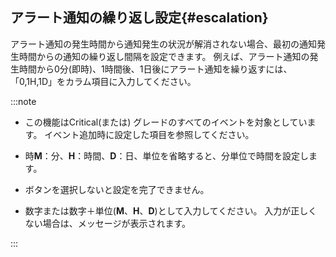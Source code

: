 ## アラート通知の繰り返し設定{#escalation}

アラート通知の発生時間から通知発生の状況が解消されない場合、最初の通知発生時間からの通知の繰り返し間隔を設定できます。 例えば、アラート通知の発生時間から0分(即時)、1時間後、1日後にアラート通知を繰り返すには、「0,1H,1D」を<Cmdname sid="TTL06149" className="uitext" />カラム項目に入力してください。

<ImgLang img='server-notice-escalation.png' desc='エスカレーション' />

:::note

- この機能は<span class='vslow'>Critical</span>(または<Cmdname sid="fatal" className="vslow" />) グレードのすべてのイベントを対象としています。 イベント追加時に設定した<Cmdname sid="level" className="uitext" />項目を参照してください。

- 時**M**：分、**H**：時間、**D**：日、単位を省略すると、分単位で時間を設定します。

- <Cmdname sid="save" className="uitext" /> ボタンを選択しないと設定を完了できません。

- 数字または数字＋単位(**M**、**H**、**D**)として入力してください。 入力が正しくない場合は、メッセージが表示されます。

:::
